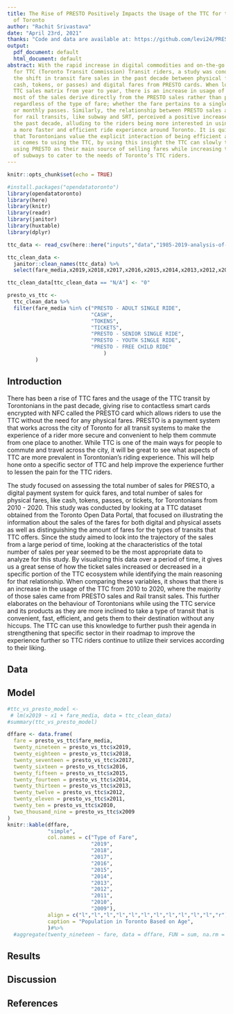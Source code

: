 ```yaml
---
title: The Rise of PRESTO Positively Impacts the Usage of the TTC for the Residents
  of Toronto
author: "Rachit Srivastava"
date: "April 23rd, 2021"
thanks: "Code and data are available at: https://github.com/levi24/PRESTO_VS_TTC"
output:
  pdf_document: default
  html_document: default
abstract: With the rapid increase in digital commodities and on-the-go customer experiences
  for TTC (Toronto Transit Commission) Transit riders, a study was conducted to see
  the shift in transit fare sales in the past decade between physical fares (i.e.
  cash, tokens, or passes) and digital fares from PRESTO cards. When looking at the
  TTC sales matrix from year to year, there is an increase in usage of the TTC where
  most of the sales derive directly from the PRESTO sales rather than physical fares
  regardless of the type of fare; whether the fare pertains to a single-fare ticket
  or monthly passes. Similarly, the relationship between PRESTO sales and the sales
  for rail transits, like subway and SRT, perceived a positive increase in usage in
  the past decade, alluding to the riders being more interested in using the TTC for
  a more faster and efficient ride experience around Toronto. It is quite evident
  that Torontonians value the explicit interaction of being efficient and quick when
  it comes to using the TTC, by using this insight the TTC can slowly transition into
  using PRESTO as their main source of selling fares while increasing the development
  of subways to cater to the needs of Toronto’s TTC riders.
---
```


```r
knitr::opts_chunk$set(echo = TRUE)
```
```r
#install.packages("opendatatoronto")
library(opendatatoronto)
library(here)
library(knitr)
library(readr)
library(janitor)
library(huxtable)
library(dplyr)
```

```r
ttc_data <- read_csv(here::here("inputs","data","1985-2019-analysis-of-ridership - 1985-2019 ACTUALS.csv"))
```

```r
ttc_clean_data <-
  janitor::clean_names(ttc_data) %>%
  select(fare_media,x2019,x2018,x2017,x2016,x2015,x2014,x2013,x2012,x2011,x2010,x2009)

ttc_clean_data[ttc_clean_data == "N/A"] <- "0"
```

```r
presto_vs_ttc <- 
  ttc_clean_data %>%
  filter(fare_media %in% c("PRESTO - ADULT SINGLE RIDE",
                           "CASH",
                           "TOKENS",
                           "TICKETS",
                           "PRESTO - SENIOR SINGLE RIDE",
                           "PRESTO - YOUTH SINGLE RIDE",
                           "PRESTO - FREE CHILD RIDE"
                               )
         )
```
                 
## Introduction
There has been a rise of TTC fares and the usage of the TTC transit by Torontonians in the past decade, giving rise to contactless smart cards encrypted with NFC called the PRESTO card which allows riders to use the TTC without the need for any physical fares. PRESTO is a payment system that works across the city of Toronto for all transit systems to make the experience of a rider more secure and convenient to help them commute from one place to another. While TTC is one of the main ways for people to commute and travel across the city, it will be great to see what aspects of TTC are more prevalent in Torontonian’s riding experience. This will help hone onto a specific sector of TTC and help improve the experience further to lessen the pain for the TTC riders. 

The study focused on assessing the total number of sales for PRESTO, a digital payment system for quick fares, and total number of sales for physical fares, like cash, tokens, passes, or tickets, for Torontonians from 2010 - 2020. This study was conducted by looking at a TTC dataset obtained from the Toronto Open Data Portal, that focused on illustrating the information about the sales of the fares for both digital and physical assets as well as distinguishing the amount of fares for the types of transits that TTC offers. Since the study aimed to look into the trajectory of the sales from a large period of time, looking at the characteristics of the total number of sales per year seemed to be the most appropriate data to analyze for this study. By visualizing this data over a period of time, it gives us a great sense of how the ticket sales increased or decreased in a specific portion of the TTC ecosystem while identifying the main reasoning for that relationship. When comparing these variables, it shows that there is an increase in the usage of the TTC from 2010 to 2020, where the majority of those sales came from PRESTO sales and Rail transit sales. This further elaborates on the behaviour of Torontonians while using the TTC service and its products as they are more inclined to take a type of transit that is convenient, fast, efficient, and gets them to their destination without any hiccups. The TTC can use this knowledge to further push their agenda in strengthening that specific sector in their roadmap to improve the experience further so TTC riders continue to utilize their services according to their liking. 



## Data

## Model

```r
#ttc_vs_presto_model <- 
 # lm(x2019 ~ x1 + fare_media, data = ttc_clean_data)
#summary(ttc_vs_presto_model)
```

```r
dffare <- data.frame(
  fare = presto_vs_ttc$fare_media,
  twenty_nineteen = presto_vs_ttc$x2019,
  twenty_eighteen = presto_vs_ttc$x2018,
  twenty_seventeen = presto_vs_ttc$x2017,
  twenty_sixteen = presto_vs_ttc$x2016,
  twenty_fifteen = presto_vs_ttc$x2015,
  twenty_fourteen = presto_vs_ttc$x2014,
  twenty_thirteen = presto_vs_ttc$x2013,
  twenty_twelve = presto_vs_ttc$x2012,
  twenty_eleven = presto_vs_ttc$x2011,
  twenty_ten = presto_vs_ttc$x2010,
  two_thousand_nine = presto_vs_ttc$x2009
)
knitr::kable(dffare, 
             "simple",
             col.names = c("Type of Fare", 
                           "2019", 
                           "2018", 
                           "2017", 
                           "2016", 
                           "2015", 
                           "2014", 
                           "2013", 
                           "2012",
                           "2011",
                           "2010",
                           "2009"),
             align = c("l","l","l","l","l","l","l","l","l","l","l","r"),
             caption = "Population in Toronto Based on Age",
             )#%>%
  #aggregate(twenty_nineteen ~ fare, data = dffare, FUN = sum, na.rm = FALSE)
```



## Results

## Discussion

## References
